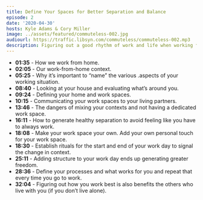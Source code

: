 ```yaml
---
title: Define Your Spaces for Better Separation and Balance
episode: 2
date: '2020-04-30'
hosts: Kyle Adams & Cory Miller
image: ../assets/featured/commuteless-002.jpg
audiourl: https://traffic.libsyn.com/commuteless/commuteless-002.mp3
description: Figuring out a good rhythm of work and life when working from home can be tricky. It takes time and intentionality to assign roles to your space, and how you view your working context is key to healthy and mindful separation.
---
```


- **01:35** - How we work from home.
- **02:05** - Our work-from-home context.
- **05:25** - Why it’s important to “name” the various .aspects of your working situation.
- **08:40** - Looking at your house and evaluating what’s around you.
- **09:24** - Defining your home and work spaces.
- **10:15** - Communicating your work spaces to your living partners.
- **13:46** - The dangers of mixing your contexts and not having a dedicated work space.
- **16:11** - How to generate healthy separation to avoid feeling like you have to always work.
- **18:08** - Make your work space your own. Add your own personal touch for your work space.
- **18:30** - Establish rituals for the start and end of your work day to signal the change in context.
- **25:11** - Adding structure to your work day ends up generating greater freedom.
- **28:36** - Define your processes and what works for you and repeat that every time you go to work.
- **32:04** - Figuring out how you work best is also benefits the others who live with you (if you don’t live alone).